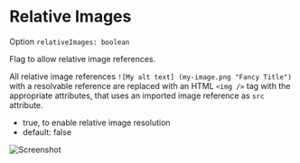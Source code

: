 # Relative Images

Option `relativeImages: boolean`

Flag to allow relative image references.

All relative image references `![My alt text] (my-image.png "Fancy Title")` with a resolvable reference are replaced with an HTML `<img />` tag with the appropriate attributes, that uses an imported image reference as `src` attribute.

- true, to enable relative image resolution
- default: false

![Screenshot](relative-images.png)
